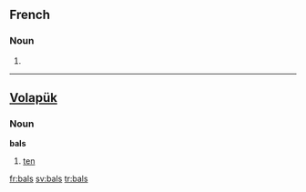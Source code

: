 ==French==

===Noun===
{{infl|fr|plural}} {{m|p}}

# {{plural of|bal|lang=French}}

----

==[[Volapük]]==

===Noun===
'''bals'''

# [[ten]]

[[fr:bals]]
[[sv:bals]]
[[tr:bals]]